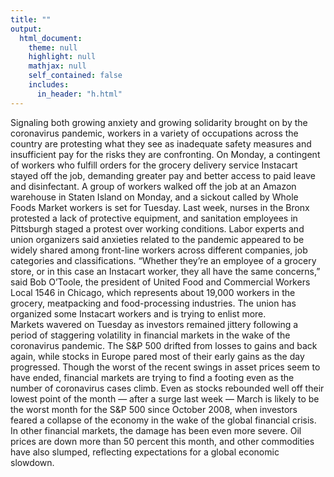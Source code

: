 ```yaml
---
title: ""
output: 
  html_document:
    theme: null
    highlight: null
    mathjax: null
    self_contained: false
    includes:
      in_header: "h.html"
---
```


<div class="container">
  <div class="row">
  <div class="col-lg-9 col-md-6 bg-info">
Signaling both growing anxiety and growing solidarity brought on by the coronavirus pandemic, workers in a variety of occupations across the country are protesting what they see as inadequate safety measures and insufficient pay for the risks they are confronting. On Monday, a contingent of workers who fulfill orders for the grocery delivery service Instacart stayed off the job, demanding greater pay and better access to paid leave and disinfectant. A group of workers walked off the job at an Amazon warehouse in Staten Island on Monday, and a sickout called by Whole Foods Market workers is set for Tuesday. Last week, nurses in the Bronx protested a lack of protective equipment, and sanitation employees in Pittsburgh staged a protest over working conditions. Labor experts and union organizers said anxieties related to the pandemic appeared to be widely shared among front-line workers across different companies, job categories and classifications. “Whether they’re an employee of a grocery store, or in this case an Instacart worker, they all have the same concerns,” said Bob O’Toole, the president of United Food and Commercial Workers Local 1546 in Chicago, which represents about 19,000 workers in the grocery, meatpacking and food-processing industries. The union has organized some Instacart workers and is trying to enlist more.
  </div>
  <div class="col-lg-3 col-md-6 bg-primary">
Markets wavered on Tuesday as investors remained jittery following a period of staggering volatility in financial markets in the wake of the coronavirus pandemic. The S&P 500 drifted from losses to gains and back again, while stocks in Europe pared most of their early gains as the day progressed. Though the worst of the recent swings in asset prices seem to have ended, financial markets are trying to find a footing even as the number of coronavirus cases climb. Even as stocks rebounded well off their lowest point of the month — after a surge last week — March is likely to be the worst month for the S&P 500 since October 2008, when investors feared a collapse of the economy in the wake of the global financial crisis. In other financial markets, the damage has been even more severe. Oil prices are down more than 50 percent this month, and other commodities have also slumped, reflecting expectations for a global economic slowdown.
  </div>
  </div>
</div>